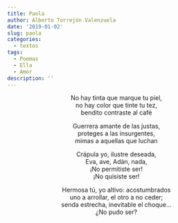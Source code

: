 ```yaml
---
title: Paola
author: Alberto Torrejón Valenzuela
date: '2019-01-02'
slug: paola
categories:
  - textos
tags:
  - Poemas
  - Ella
  - Amor
description: ''
---
```


<center>
<span class = "primerapalabra">N</span>o hay tinta que marque tu piel, <br>
no hay color que tinte tu tez, <br>
bendito contraste al café <br>

Guerrera amante de las justas, <br>
proteges a las insurgentes, <br>
mimas a aquellas que luchan <br>

Crápula yo, ilustre deseada, <br>
Eva, ave, Adán, nada, <br>
¡No permitiste ser! <br>
¡No quisiste ser! <br>

Hermosa tú, yo altivo: acostumbrados <br>
uno a arrollar, el otro a no ceder; <br>
senda estrecha, inevitable el choque... <br>
¿No pudo ser?
</center>